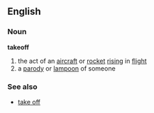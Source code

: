 ==English==
===Noun===
'''takeoff'''
# the act of an [[aircraft]] or [[rocket]] [[rising]] in [[flight]]
# a [[parody]] or [[lampoon]] of someone
===See also===
*[[take off]]